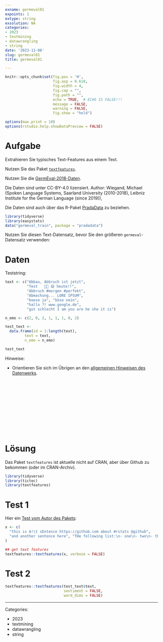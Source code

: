 ```yaml
---
exname: germeval01
expoints: 1
extype: string
exsolution: NA
categories:
- 2023
- textmining
- datawrangling
- string
date: '2023-11-08'
slug: germeval01
title: germeval01

---
```




```r
knitr::opts_chunk$set(fig.pos = 'H',
                      fig.asp = 0.618,
                      fig.width = 4,
                      fig.cap = "", 
                      fig.path = "",
                      echo = TRUE,  # ECHO IS FALSE!!!
                      message = FALSE,
                      warning = FALSE,
                      fig.show = "hold")

options(max.print = 10)
options(rstudio.help.showDataPreview = FALSE)
```



# Aufgabe

Extrahieren Sie typisches Text-Features aus einem Text. 

Nutzen Sie das Paket [`textfeatures`](https://github.com/cran/textfeatures/tree/master).

Nutzen Sie die [GermEval-2018-Daten](https://heidata.uni-heidelberg.de/dataset.xhtml?persistentId=doi:10.11588/data/0B5VML).

Die Daten sind unter CC-BY-4.0 lizensiert. Author: Wiegand, Michael (Spoken Language Systems, Saarland University (2010-2018), Leibniz Institute for the German Language (since 2019)),

Die Daten sind auch über das R-Paket [PradaData](https://github.com/sebastiansauer/pradadata/tree/master/data-raw/GermEval-2018-Data-master) zu beziehen.


```r
library(tidyverse)
library(easystats)
data("germeval_train", package = "pradadata")
```

Nutzen Sie diesen Text-Datensatz, bevor Sie den größeren `germeval`-Datensatz verwenden:


# Daten

Teststring:

```r
text <- c("Abbau, Abbruch ist jetzt", 
          "Test   🧑‍🎓 😄 heute!!", 
          "Abbruch #morgen #perfekt", 
          "Abmachung... LORE IPSUM", 
          "boese ja", "böse nein", 
          "hallo ?! www.google.de", 
          "gut schlecht I am you are he she it is")

n_emo <- c(2, 0, 2, 1, 1, 1, 0, 2)

test_text <-
  data.frame(id = 1:length(text),
         text = text,
         n_emo = n_emo)

test_text
```


Hinweise:

- Orientieren Sie sich im Übrigen an den [allgemeinen Hinweisen des Datenwerks](https://datenwerk.netlify.app/hinweise).





</br>
</br>
</br>
</br>
</br>
</br>
</br>
</br>
</br>
</br>

# Lösung


Das Paket `textfeatures` ist aktuelle nicht auf CRAN, aber über Github zu bekommen (oder im CRAN-Archiv).

```r
library(tidyverse)
library(tictoc)
library(textfeatures)
```


# Test 1

Hier ein [Test vom Autor des Pakets](https://textfeatures.mikewk.com/):

```r
x <- c(
  "this is A!\t sEntence https://github.com about #rstats @github",
  "and another sentence here", "THe following list:\n- one\n- two\n- three\nOkay!?!"
)

## get text features
textfeatures::textfeatures(x, verbose = FALSE)
```


# Test 2


```r
textfeatures::textfeatures(test_text$text,
                           sentiment = FALSE,
                           word_dims = FALSE)
```





---

Categories: 

- 2023
- textmining
- datawrangling
- string

